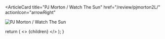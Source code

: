 <ArticleCard
  title="PJ Morton / Watch The Sun"
  href="/review/pjmorton2L/"
  actionIcon="arrowRight"
>

![PJ Morton / Watch The Sun](../../images/cd/pjmorton2L.jpg)

</ArticleCard>

  return (
    <>
      {children}
    </>
  );
}
